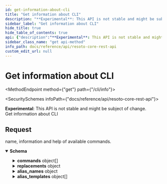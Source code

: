 ```yaml
---
id: get-information-about-cli
title: "Get information about CLI"
description: "**Experimental**: This API is not stable and might be subject of change.<br/>"
sidebar_label: "Get information about CLI"
hide_title: true
hide_table_of_contents: true
api: {"description":"**Experimental**: This API is not stable and might be subject of change.<br/>\nGet information about CLI\n","tags":["cli"],"responses":{"200":{"description":"name, information and help of available commands.","content":{"application/json":{"schema":{"type":"object","description":"Information about the CLI","properties":{"commands":{"description":"All available commands","type":"array","items":{"type":"object","description":"Information about a CLI command","properties":{"name":{"type":"string","description":"The name of the CLI command."},"args":{"oneOf":[{"type":"array","items":{"type":"object","properties":{"name":{"type":"string","description":"The name of the CLI command argument."},"expects_value":{"type":"boolean","description":"Indicates, if the argument expects a value."},"possible_values":{"type":"array","items":{"type":"string"},"description":"Possible values for this argument."},"can_occur_multiple_times":{"type":"boolean","description":"Indicates, if the argument can occur multiple times."},"value_hint":{"type":"string","description":"Hint for the value of this argument."},"help_text":{"type":"string","description":"Help text of the CLI command argument."}},"title":"CLICommandArg"}},{"type":"object","properties":{"name":{"type":"string","description":"The name of the CLI command argument."},"expects_value":{"type":"boolean","description":"Indicates, if the argument expects a value."},"possible_values":{"type":"array","items":{"type":"string"},"description":"Possible values for this argument."},"can_occur_multiple_times":{"type":"boolean","description":"Indicates, if the argument can occur multiple times."},"value_hint":{"type":"string","description":"Hint for the value of this argument."},"help_text":{"type":"string","description":"Help text of the CLI command argument."}},"title":"CLICommandArg"}]},"info":{"type":"string","description":"Short description."},"help":{"type":"string","description":"Help text of the CLI command."},"source":{"type":"boolean","description":"Indicates, if the command is allowed in source position (first command in a chain)."}},"title":"CLICommand"}},"replacements":{"description":"All available replacements with current value","type":"object","additionalProperties":{"type":"string"}},"alias_names":{"description":"All available aliases","type":"object","additionalProperties":{"type":"string"}},"alias_templates":{"description":"All available alias template name.","type":"array","items":{"type":"object","description":"Information about a CLI command","properties":{"name":{"type":"string","description":"The name of the CLI command."},"args":{"oneOf":[{"type":"array","items":{"type":"object","properties":{"name":{"type":"string","description":"The name of the CLI command argument."},"expects_value":{"type":"boolean","description":"Indicates, if the argument expects a value."},"possible_values":{"type":"array","items":{"type":"string"},"description":"Possible values for this argument."},"can_occur_multiple_times":{"type":"boolean","description":"Indicates, if the argument can occur multiple times."},"value_hint":{"type":"string","description":"Hint for the value of this argument."},"help_text":{"type":"string","description":"Help text of the CLI command argument."}},"title":"CLICommandArg"}},{"type":"object","properties":{"name":{"type":"string","description":"The name of the CLI command argument."},"expects_value":{"type":"boolean","description":"Indicates, if the argument expects a value."},"possible_values":{"type":"array","items":{"type":"string"},"description":"Possible values for this argument."},"can_occur_multiple_times":{"type":"boolean","description":"Indicates, if the argument can occur multiple times."},"value_hint":{"type":"string","description":"Hint for the value of this argument."},"help_text":{"type":"string","description":"Help text of the CLI command argument."}},"title":"CLICommandArg"}]},"info":{"type":"string","description":"Short description."},"help":{"type":"string","description":"Help text of the CLI command."},"source":{"type":"boolean","description":"Indicates, if the command is allowed in source position (first command in a chain)."}},"title":"CLICommand"}}},"title":"CLIInfo"}}}}},"method":"get","path":"/cli/info","servers":[{"url":"https://{host}:{port}","variables":{"host":{"default":"localhost"},"port":{"default":"8900"}}}],"info":{"title":"Resoto Core REST API","version":"V1"},"postman":{"name":"Get information about CLI","description":{"content":"**Experimental**: This API is not stable and might be subject of change.<br/>\nGet information about CLI\n","type":"text/plain"},"url":{"path":["cli","info"],"host":["{{baseUrl}}"],"query":[],"variable":[]},"header":[{"key":"Accept","value":"application/json"}],"method":"GET"}}
sidebar_class_name: "get api-method"
info_path: docs/reference/api/resoto-core-rest-api
custom_edit_url: null
---
```



<h1 className={"openapi__heading"}>Get information about CLI</h1>

<MethodEndpoint method={"get"} path={"/cli/info"}></MethodEndpoint>

<SecuritySchemes infoPath={"docs/reference/api/resoto-core-rest-api"}></SecuritySchemes>

**Experimental**: This API is not stable and might be subject of change.<br/> Get information about CLI

## Request

<div><div><ApiTabs><TabItem label={"200"} value={"200"}><div>

name, information and help of available commands.

</div><div><MimeTabs className={"openapi-tabs__mime"} schemaType={"response"}><TabItem label={"application/json"} value={"application/json"}><SchemaTabs className={"openapi-tabs__schema"}><TabItem label={"Schema"} value={"Schema"}><details style={{}} className={"openapi-markdown__details response"} data-collapsed={false} open={true}><summary style={{}} className={"openapi-markdown__details-summary-response"}><strong>Schema</strong></summary><div style={{"textAlign":"left","marginLeft":"1rem"}}></div><ul style={{"marginLeft":"1rem"}}><SchemaItem collapsible={true} className={"schemaItem"}><details style={{}} className={"openapi-markdown__details"}><summary style={{}}><span className={"openapi-schema__container"}><strong className={"openapi-schema__property"}>commands</strong><span className={"openapi-schema__name"}> object[]</span></span></summary><div style={{"marginLeft":"1rem"}}><div style={{"marginTop":".5rem","marginBottom":".5rem"}}>

All available commands

</div><li><div style={{"fontSize":"var(--ifm-code-font-size)","opacity":"0.6","marginLeft":"-.5rem","paddingBottom":".5rem"}}>Array [</div></li><SchemaItem collapsible={false} name={"name"} required={false} schemaName={"string"} qualifierMessage={undefined} schema={{"type":"string","description":"The name of the CLI command."}}></SchemaItem><SchemaItem collapsible={true} className={"schemaItem"}><details style={{}} className={"openapi-markdown__details"}><summary style={{}}><span className={"openapi-schema__container"}><strong className={"openapi-schema__property"}>args</strong><span className={"openapi-schema__name"}> object</span></span></summary><div style={{"marginLeft":"1rem"}}><div><span className={"badge badge--info"}>oneOf</span><SchemaTabs><TabItem label={"MOD1"} value={"0-item-properties"}><li><div style={{"fontSize":"var(--ifm-code-font-size)","opacity":"0.6","marginLeft":"-.5rem","paddingBottom":".5rem"}}>Array [</div></li><SchemaItem collapsible={false} name={"name"} required={false} schemaName={"string"} qualifierMessage={undefined} schema={{"type":"string","description":"The name of the CLI command argument."}}></SchemaItem><SchemaItem collapsible={false} name={"expects_value"} required={false} schemaName={"boolean"} qualifierMessage={undefined} schema={{"type":"boolean","description":"Indicates, if the argument expects a value."}}></SchemaItem><SchemaItem collapsible={false} name={"possible_values"} required={false} schemaName={"string[]"} qualifierMessage={undefined} schema={{"type":"array","items":{"type":"string"},"description":"Possible values for this argument."}}></SchemaItem><SchemaItem collapsible={false} name={"can_occur_multiple_times"} required={false} schemaName={"boolean"} qualifierMessage={undefined} schema={{"type":"boolean","description":"Indicates, if the argument can occur multiple times."}}></SchemaItem><SchemaItem collapsible={false} name={"value_hint"} required={false} schemaName={"string"} qualifierMessage={undefined} schema={{"type":"string","description":"Hint for the value of this argument."}}></SchemaItem><SchemaItem collapsible={false} name={"help_text"} required={false} schemaName={"string"} qualifierMessage={undefined} schema={{"type":"string","description":"Help text of the CLI command argument."}}></SchemaItem><li><div style={{"fontSize":"var(--ifm-code-font-size)","opacity":"0.6","marginLeft":"-.5rem"}}>]</div></li></TabItem><TabItem label={"CLICommandArg"} value={"1-item-properties"}><SchemaItem collapsible={false} name={"name"} required={false} schemaName={"string"} qualifierMessage={undefined} schema={{"type":"string","description":"The name of the CLI command argument."}}></SchemaItem><SchemaItem collapsible={false} name={"expects_value"} required={false} schemaName={"boolean"} qualifierMessage={undefined} schema={{"type":"boolean","description":"Indicates, if the argument expects a value."}}></SchemaItem><SchemaItem collapsible={false} name={"possible_values"} required={false} schemaName={"string[]"} qualifierMessage={undefined} schema={{"type":"array","items":{"type":"string"},"description":"Possible values for this argument."}}></SchemaItem><SchemaItem collapsible={false} name={"can_occur_multiple_times"} required={false} schemaName={"boolean"} qualifierMessage={undefined} schema={{"type":"boolean","description":"Indicates, if the argument can occur multiple times."}}></SchemaItem><SchemaItem collapsible={false} name={"value_hint"} required={false} schemaName={"string"} qualifierMessage={undefined} schema={{"type":"string","description":"Hint for the value of this argument."}}></SchemaItem><SchemaItem collapsible={false} name={"help_text"} required={false} schemaName={"string"} qualifierMessage={undefined} schema={{"type":"string","description":"Help text of the CLI command argument."}}></SchemaItem></TabItem></SchemaTabs></div></div></details></SchemaItem><SchemaItem collapsible={false} name={"info"} required={false} schemaName={"string"} qualifierMessage={undefined} schema={{"type":"string","description":"Short description."}}></SchemaItem><SchemaItem collapsible={false} name={"help"} required={false} schemaName={"string"} qualifierMessage={undefined} schema={{"type":"string","description":"Help text of the CLI command."}}></SchemaItem><SchemaItem collapsible={false} name={"source"} required={false} schemaName={"boolean"} qualifierMessage={undefined} schema={{"type":"boolean","description":"Indicates, if the command is allowed in source position (first command in a chain)."}}></SchemaItem><li><div style={{"fontSize":"var(--ifm-code-font-size)","opacity":"0.6","marginLeft":"-.5rem"}}>]</div></li></div></details></SchemaItem><SchemaItem collapsible={true} className={"schemaItem"}><details style={{}} className={"openapi-markdown__details"}><summary style={{}}><span className={"openapi-schema__container"}><strong className={"openapi-schema__property"}>replacements</strong><span className={"openapi-schema__name"}> object</span></span></summary><div style={{"marginLeft":"1rem"}}><div style={{"marginTop":".5rem","marginBottom":".5rem"}}>

All available replacements with current value

</div><SchemaItem name={"property name*"} required={false} schemaName={"string"} qualifierMessage={undefined} schema={{"type":"string"}} collapsible={false} discriminator={false}></SchemaItem></div></details></SchemaItem><SchemaItem collapsible={true} className={"schemaItem"}><details style={{}} className={"openapi-markdown__details"}><summary style={{}}><span className={"openapi-schema__container"}><strong className={"openapi-schema__property"}>alias_names</strong><span className={"openapi-schema__name"}> object</span></span></summary><div style={{"marginLeft":"1rem"}}><div style={{"marginTop":".5rem","marginBottom":".5rem"}}>

All available aliases

</div><SchemaItem name={"property name*"} required={false} schemaName={"string"} qualifierMessage={undefined} schema={{"type":"string"}} collapsible={false} discriminator={false}></SchemaItem></div></details></SchemaItem><SchemaItem collapsible={true} className={"schemaItem"}><details style={{}} className={"openapi-markdown__details"}><summary style={{}}><span className={"openapi-schema__container"}><strong className={"openapi-schema__property"}>alias_templates</strong><span className={"openapi-schema__name"}> object[]</span></span></summary><div style={{"marginLeft":"1rem"}}><div style={{"marginTop":".5rem","marginBottom":".5rem"}}>

All available alias template name.

</div><li><div style={{"fontSize":"var(--ifm-code-font-size)","opacity":"0.6","marginLeft":"-.5rem","paddingBottom":".5rem"}}>Array [</div></li><SchemaItem collapsible={false} name={"name"} required={false} schemaName={"string"} qualifierMessage={undefined} schema={{"type":"string","description":"The name of the CLI command."}}></SchemaItem><SchemaItem collapsible={true} className={"schemaItem"}><details style={{}} className={"openapi-markdown__details"}><summary style={{}}><span className={"openapi-schema__container"}><strong className={"openapi-schema__property"}>args</strong><span className={"openapi-schema__name"}> object</span></span></summary><div style={{"marginLeft":"1rem"}}><div><span className={"badge badge--info"}>oneOf</span><SchemaTabs><TabItem label={"MOD1"} value={"0-item-properties"}><li><div style={{"fontSize":"var(--ifm-code-font-size)","opacity":"0.6","marginLeft":"-.5rem","paddingBottom":".5rem"}}>Array [</div></li><SchemaItem collapsible={false} name={"name"} required={false} schemaName={"string"} qualifierMessage={undefined} schema={{"type":"string","description":"The name of the CLI command argument."}}></SchemaItem><SchemaItem collapsible={false} name={"expects_value"} required={false} schemaName={"boolean"} qualifierMessage={undefined} schema={{"type":"boolean","description":"Indicates, if the argument expects a value."}}></SchemaItem><SchemaItem collapsible={false} name={"possible_values"} required={false} schemaName={"string[]"} qualifierMessage={undefined} schema={{"type":"array","items":{"type":"string"},"description":"Possible values for this argument."}}></SchemaItem><SchemaItem collapsible={false} name={"can_occur_multiple_times"} required={false} schemaName={"boolean"} qualifierMessage={undefined} schema={{"type":"boolean","description":"Indicates, if the argument can occur multiple times."}}></SchemaItem><SchemaItem collapsible={false} name={"value_hint"} required={false} schemaName={"string"} qualifierMessage={undefined} schema={{"type":"string","description":"Hint for the value of this argument."}}></SchemaItem><SchemaItem collapsible={false} name={"help_text"} required={false} schemaName={"string"} qualifierMessage={undefined} schema={{"type":"string","description":"Help text of the CLI command argument."}}></SchemaItem><li><div style={{"fontSize":"var(--ifm-code-font-size)","opacity":"0.6","marginLeft":"-.5rem"}}>]</div></li></TabItem><TabItem label={"CLICommandArg"} value={"1-item-properties"}><SchemaItem collapsible={false} name={"name"} required={false} schemaName={"string"} qualifierMessage={undefined} schema={{"type":"string","description":"The name of the CLI command argument."}}></SchemaItem><SchemaItem collapsible={false} name={"expects_value"} required={false} schemaName={"boolean"} qualifierMessage={undefined} schema={{"type":"boolean","description":"Indicates, if the argument expects a value."}}></SchemaItem><SchemaItem collapsible={false} name={"possible_values"} required={false} schemaName={"string[]"} qualifierMessage={undefined} schema={{"type":"array","items":{"type":"string"},"description":"Possible values for this argument."}}></SchemaItem><SchemaItem collapsible={false} name={"can_occur_multiple_times"} required={false} schemaName={"boolean"} qualifierMessage={undefined} schema={{"type":"boolean","description":"Indicates, if the argument can occur multiple times."}}></SchemaItem><SchemaItem collapsible={false} name={"value_hint"} required={false} schemaName={"string"} qualifierMessage={undefined} schema={{"type":"string","description":"Hint for the value of this argument."}}></SchemaItem><SchemaItem collapsible={false} name={"help_text"} required={false} schemaName={"string"} qualifierMessage={undefined} schema={{"type":"string","description":"Help text of the CLI command argument."}}></SchemaItem></TabItem></SchemaTabs></div></div></details></SchemaItem><SchemaItem collapsible={false} name={"info"} required={false} schemaName={"string"} qualifierMessage={undefined} schema={{"type":"string","description":"Short description."}}></SchemaItem><SchemaItem collapsible={false} name={"help"} required={false} schemaName={"string"} qualifierMessage={undefined} schema={{"type":"string","description":"Help text of the CLI command."}}></SchemaItem><SchemaItem collapsible={false} name={"source"} required={false} schemaName={"boolean"} qualifierMessage={undefined} schema={{"type":"boolean","description":"Indicates, if the command is allowed in source position (first command in a chain)."}}></SchemaItem><li><div style={{"fontSize":"var(--ifm-code-font-size)","opacity":"0.6","marginLeft":"-.5rem"}}>]</div></li></div></details></SchemaItem></ul></details></TabItem><TabItem label={"Example (from schema)"} value={"Example (from schema)"}><ResponseSamples responseExample={"{\n  \"commands\": [\n    {\n      \"name\": \"string\",\n      \"args\": [\n        null\n      ],\n      \"info\": \"string\",\n      \"help\": \"string\",\n      \"source\": true\n    }\n  ],\n  \"replacements\": {},\n  \"alias_names\": {},\n  \"alias_templates\": [\n    {\n      \"name\": \"string\",\n      \"args\": [\n        null\n      ],\n      \"info\": \"string\",\n      \"help\": \"string\",\n      \"source\": true\n    }\n  ]\n}"} language={"json"}></ResponseSamples></TabItem></SchemaTabs></TabItem></MimeTabs></div></TabItem></ApiTabs></div></div>
